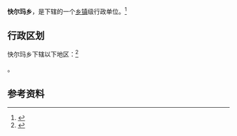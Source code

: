 {{中国乡级行政区|63/28/23/200/000}}

'''快尔玛乡'''，是{{PRC admin/fullname|63/28/23/200/000|3}}下辖的一个[[乡镇|乡镇]]级行政单位。<ref>{{PRC admin/ref sgc|{{PRC admin/parent|63/28/23/200/000}}}}</ref>

== 行政区划 ==

快尔玛乡下辖以下地区：<ref>{{PRC admin/ref sgc|63/28/23/200/000}}</ref>

{{PRC admin/children|63/28/23/200/000}}。

== 参考资料 ==

{{reflist}}

{{行政区划小作品}}
{{PRC admin/navcat|63/28/23/200/000}}